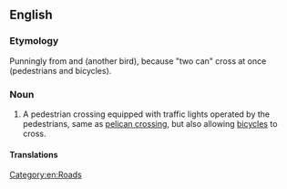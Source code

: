 ==English==

===Etymology===
Punningly from {{m|en|pelican crossing}} and {{m|en|toucan}} (another bird), because "two can" cross at once (pedestrians and bicycles).

===Noun===
{{en-noun}}

# {{lb|en|British|regional}} A pedestrian crossing equipped with traffic lights operated by the pedestrians, same as [[pelican crossing]], but also allowing [[bicycle]]s to cross.

====Translations====
{{trans-see|pelican crossing}}

[[Category:en:Roads]]